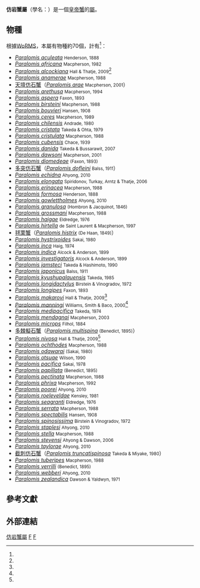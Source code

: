 {{Automatic taxobox
| taxon = Paralomis
| image = Paralomis.JPG
| image_caption = [[青岛水族馆|青岛水族馆]]的仿岩蟹标本
| authority = {{tsl|en|Adam White (zoologist)||White}}, 1856<ref name="WoRMS_106848">{{cite WoRMS |id=106848 |title=''Paralomis'' White, 1856 |first1=S. |last1=Ahyong |first2=M. |last2=Türkay |accessdate=2013-04-22 }}</ref>
| subdivision_ranks = [[種_(生物)|種]]
| subdivision = [[#物種|見內文]]
}}

'''仿岩蟹屬'''（學名：{{lang|la|'''''Paralomis'''''}}）是一個[[皇帝蟹|皇帝蟹]]的[[屬_(生物)|屬]]。

==物種==
根據[[WoRMS|WoRMS]]，本屬有物種約70個，計有<ref name="WoRMS_106848"/>：
{{div col|colwidth=24em}}
*''[[Paralomis_aculeata|Paralomis aculeata]]'' <small>Henderson, 1888</small>
*''[[Paralomis_africana|Paralomis africana]]'' <small>Macpherson, 1982</small>
*''[[Paralomis_alcockiana|Paralomis alcockiana]]'' <small>Hall & Thatje, 2009</small><ref name="Hall"/>
*''[[Paralomis_anamerae|Paralomis anamerae]]'' <small>Macpherson, 1988</small>
* [[天壇仿石蟹|天壇仿石蟹]]（''[[Paralomis_arae|Paralomis arae]]'' <small>Macpherson, 2001</small>）
*''[[Paralomis_arethusa|Paralomis arethusa]]'' <small>Macpherson, 1994</small>
*''[[Paralomis_aspera|Paralomis aspera]]'' <small>Faxon, 1893</small>
*''[[Paralomis_birsteini|Paralomis birsteini]]'' <small>Macpherson, 1988</small>
*''[[Paralomis_bouvieri|Paralomis bouvieri]]'' <small>Hansen, 1908</small>
*''[[Paralomis_ceres|Paralomis ceres]]'' <small>Macpherson, 1989</small>
*''[[Paralomis_chilensis|Paralomis chilensis]]'' <small>Andrade, 1980</small>
*''[[Paralomis_cristata|Paralomis cristata]]'' <small>Takeda & Ohta, 1979</small>
*''[[Paralomis_cristulata|Paralomis cristulata]]'' <small>Macpherson, 1988</small>
*''[[Paralomis_cubensis|Paralomis cubensis]]'' <small>Chace, 1939</small>
*''[[Paralomis_danida|Paralomis danida]]'' <small>Takeda & Bussarawit, 2007</small>
*''[[Paralomis_dawsoni|Paralomis dawsoni]]'' <small>Macpherson, 2001</small>
*''[[Paralomis_diomedeae|Paralomis diomedeae]]'' <small>(Faxon, 1893)</small>
* [[多突仿石蟹|多突仿石蟹]]（''[[Paralomis_dofleini|Paralomis dofleini]]'' <small>Balss, 1911</small>）
*''[[Paralomis_echidna|Paralomis echidna]]'' <small>Ahyong, 2010</small>
*''[[Paralomis_elongata|Paralomis elongata]]'' <small>Spiridonov, Turkay, Arntz & Thatje, 2006</small>
*''[[Paralomis_erinacea|Paralomis erinacea]]'' <small>Macpherson, 1988</small>
*''[[Paralomis_formosa|Paralomis formosa]]'' <small>Henderson, 1888</small>
*''[[Paralomis_gowlettholmes|Paralomis gowlettholmes]]'' <small>Ahyong, 2010</small>
*''[[Paralomis_granulosa|Paralomis granulosa]]'' <small>(Hombron & Jacquinot, 1846)</small>
*''[[Paralomis_grossmani|Paralomis grossmani]]'' <small>Macpherson, 1988</small>
*''[[Paralomis_haigae|Paralomis haigae]]'' <small>Eldredge, 1976</small>
*''[[Paralomis_hirtella|Paralomis hirtella]]'' <small>de Saint Laurent & Macpherson, 1997</small>
* [[毬栗蟹|毬栗蟹]]（''[[Paralomis_histrix|Paralomis histrix]]''{{check|reason=More commonly spelled "hystrix" (also based on google scholar); not sure which is correct, but wouldn't be the first time the WORMS database (citation for list) got it wrong|time=2014-05}} <small>(De Haan, 1849)</small>）
*''[[Paralomis_hystrixoides|Paralomis hystrixoides]]'' <small>Sakai, 1980</small>
*''[[Paralomis_inca|Paralomis inca]]'' <small>Haig, 1974</small>
*''[[Paralomis_indica|Paralomis indica]]'' <small>Alcock & Anderson, 1899</small>
*''[[Paralomis_investigatoris|Paralomis investigatoris]]'' <small>Alcock & Anderson, 1899</small>
*''[[Paralomis_jamsteci|Paralomis jamsteci]]'' <small>Takeda & Hashimoto, 1990</small>
*''[[Paralomis_japonicus|Paralomis japonicus]]'' <small>Balss, 1911</small>
*''[[Paralomis_kyushupalauensis|Paralomis kyushupalauensis]]'' <small>Takeda, 1985</small>
*''[[Paralomis_longidactylus|Paralomis longidactylus]]'' <small>Birstein & Vinogradov, 1972</small>
*''[[Paralomis_longipes|Paralomis longipes]]'' <small>Faxon, 1893</small>
*''[[Paralomis_makarovi|Paralomis makarovi]]'' <small>Hall & Thatje, 2009</small><ref name=first />
*''[[Paralomis_manningi|Paralomis manningi]]'' <small>Williams, Smith & Baco, 2000</small><ref name=two />
*''[[Paralomis_medipacifica|Paralomis medipacifica]]'' <small>Takeda, 1974</small>
*''[[Paralomis_mendagnai|Paralomis mendagnai]]'' <small>Macpherson, 2003</small>
*''[[Paralomis_microps|Paralomis microps]]'' <small>Filhol, 1884</small>
* [[多棘擬石蟹|多棘擬石蟹]]（''[[Paralomis_multispina|Paralomis multispina]]'' <small>(Benedict, 1895)</small>）
*''[[Paralomis_nivosa|Paralomis nivosa]]'' <small>Hall & Thatje, 2009</small><ref name="Hall"/>
*''[[Paralomis_ochthodes|Paralomis ochthodes]]'' <small>Macpherson, 1988</small>
*''[[Paralomis_odawarai|Paralomis odawarai]]'' <small>(Sakai, 1980)</small>
*''[[Paralomis_otsuae|Paralomis otsuae]]'' <small>Wilson, 1990</small>
*''[[Paralomis_pacifica|Paralomis pacifica]]'' <small>Sakai, 1978</small>
*''[[Paralomis_papillata|Paralomis papillata]]'' <small>(Benedict, 1895)</small>
*''[[Paralomis_pectinata|Paralomis pectinata]]'' <small>Macpherson, 1988</small>
*''[[Paralomis_phrixa|Paralomis phrixa]]'' <small>Macpherson, 1992</small>
*''[[Paralomis_poorei|Paralomis poorei]]'' <small>Ahyong, 2010</small>
*''[[Paralomis_roeleveldae|Paralomis roeleveldae]]'' <small>Kensley, 1981</small>
*''[[Paralomis_seagranti|Paralomis seagranti]]'' <small>Eldredge, 1976</small>
*''[[Paralomis_serrata|Paralomis serrata]]'' <small>Macpherson, 1988</small>
*''[[Paralomis_spectabilis|Paralomis spectabilis]]'' <small>Hansen, 1908</small>
*''[[Paralomis_spinosissima|Paralomis spinosissima]]'' <small>Birstein & Vinogradov, 1972</small>
*''[[Paralomis_staplesi|Paralomis staplesi]]'' <small>Ahyong, 2010</small>
*''[[Paralomis_stella|Paralomis stella]]'' <small>Macpherson, 1988</small>
*''[[Paralomis_stevensi|Paralomis stevensi]]'' <small>Ahyong & Dawson, 2006</small>
*''[[Paralomis_taylorae|Paralomis taylorae]]'' <small>Ahyong, 2010</small>
* [[截刺仿石蟹|截刺仿石蟹]]（''[[Paralomis_truncatispinosa|Paralomis truncatispinosa]]'' <small>Takeda & Miyake, 1980</small>）
*''[[Paralomis_tuberipes|Paralomis tuberipes]]'' <small>Macpherson, 1988</small>
*''[[Paralomis_verrilli|Paralomis verrilli]]'' <small>(Benedict, 1895)</small>
*''[[Paralomis_webberi|Paralomis webberi]]'' <small>Ahyong, 2010</small>
*''[[Paralomis_zealandica|Paralomis zealandica]]'' <small>Dawson & Yaldwyn, 1971</small>
{{div col end}}

==參考文獻==
{{reflist}}

==外部連結==
{{TaxonIds |wikispecies=Paralomis |ncbi=174404 |worms=106848 |itis=97945 |eol=39929}}
{{Taxonbar}}

[[Category:仿岩蟹屬|]]
[[Category:石蟹科|F]]
[[Category:1856年描述的分类群|F]]